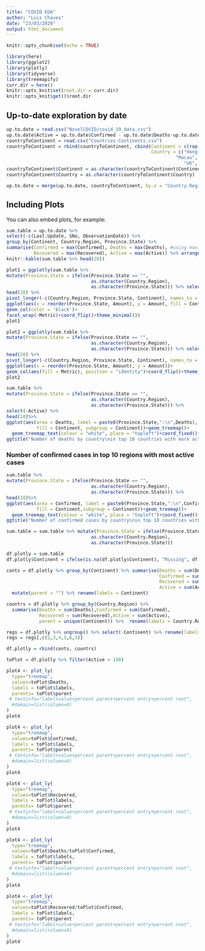 ```yaml
---
title: "COVID EDA"
author: "Luis Chaves"
date: "23/03/2020"
output: html_document
---
```


```r
knitr::opts_chunk$set(echo = TRUE)
```

```r
library(here)
library(ggplot2)
library(plotly)
library(tidyverse)
library(treemapify)
curr.dir = here()
knitr::opts_knit$set(root.dir = curr.dir)
knitr::opts_knit$get()$root.dir
```

## Up-to-date exploration by date

```r
up.to.date = read.csv("NovelCOVID/covid_19_data.csv")
up.to.date$Active = up.to.date$Confirmed - up.to.date$Deaths-up.to.date$Recovered
countryToContinent = read.csv("Countries-Continents.csv")
countryToContinent = rbind(countryToContinent, cbind(Continent = c(rep("Asia",5),rep("Europe",2)),
                                                     Country = c("Hong Kong", "Mainland China",
                                                              "Macau", "Taiwan","South Korea",
                                                                 "UK", "Czech Republic")))
countryToContinent$Continent = as.character(countryToContinent$Continent)
countryToContinent$Country = as.character(countryToContinent$Country)
```

```r
up.to.date = merge(up.to.date, countryToContinent, by.x = "Country.Region", by.y = "Country", all.x = T, sort = F)
```

## Including Plots

You can also embed plots, for example:

```r
sum.table = up.to.date %>% 
select(-c(Last.Update, SNo, ObservationDate)) %>% 
group_by(Continent, Country.Region, Province.State) %>%
summarise(Confirmed = max(Confirmed), Deaths = max(Deaths), #using max because data is cumulative
          Recovered = max(Recovered), Active = max(Active)) %>% arrange(-Active)
knitr::kable(sum.table %>% head(20))
```

```r
plot1 = ggplotly(sum.table %>% 
mutate(Province.State = ifelse(Province.State == "",
                               as.character(Country.Region), 
                               as.character(Province.State))) %>% select(-Active) %>% 
head(20) %>%
pivot_longer(-c(Country.Region, Province.State, Continent), names_to = "Metric", values_to = "Amount") %>%
ggplot(aes(x = reorder(Province.State, Amount), y = Amount, fill = Continent))+
geom_col(color = 'black')+
facet_wrap(~Metric)+coord_flip()+theme_minimal())
plot1
```
```r
plot2 = ggplotly(sum.table %>% 
mutate(Province.State = ifelse(Province.State == "",
                               as.character(Country.Region), 
                               as.character(Province.State))) %>% select(-Active) %>%
head(20) %>%
pivot_longer(-c(Country.Region, Province.State, Continent), names_to = "Metric", values_to = "Amount") %>%
ggplot(aes(x = reorder(Province.State, Amount), y = Amount))+
geom_col(aes(fill = Metric), position = "identity")+coord_flip()+theme_minimal())
plot2
```

```r
sum.table %>% 
mutate(Province.State = ifelse(Province.State == "",
                               as.character(Country.Region), 
                               as.character(Province.State))) %>% 
select(-Active) %>%
head(10)%>% 
ggplot(aes(area = Deaths, label = paste0(Province.State,":\n",Deaths),
           fill = Continent, subgroup = Continent))+geom_treemap()+
  geom_treemap_text(colour = "white", place = "topleft")+coord_fixed()+
ggtitle("Number of deaths by country\nin top 10 countries with more active cases")
```

### Number of confirmed cases in top 10 regions with most active cases

```r
sum.table %>% 
mutate(Province.State = ifelse(Province.State == "",
                               as.character(Country.Region), 
                               as.character(Province.State))) %>% 
head(10)%>% 
ggplot(aes(area = Confirmed, label = paste0(Province.State,":\n",Confirmed),
           fill = Continent,subgroup = Continent))+geom_treemap()+
  geom_treemap_text(colour = "white", place = "topleft")+coord_fixed()+
ggtitle("Number of confirmed cases by country\nin top 10 countries with more active cases")
```

```r
sum.table = sum.table %>% mutate(Province.State = ifelse(Province.State == "",
                               as.character(Country.Region), 
                               as.character(Province.State))) 

df.plotly = sum.table
df.plotly$Continent = ifelse(is.na(df.plotly$Continent), "Missing", df.plotly$Continent)

conts = df.plotly %>% group_by(Continent) %>% summarise(Deaths = sum(Deaths),
                                                        Confirmed = sum(Confirmed),
                                                        Recovered = sum(Recovered),
                                                        Active = sum(Active)) %>%
  mutate(parent = "") %>% rename(labels = Continent)

countrs = df.plotly %>% group_by(Country.Region) %>% 
  summarise(Deaths = sum(Deaths),Confirmed = sum(Confirmed),
            Recovered = sum(Recovered),Active = sum(Active), 
            parent = unique(Continent)) %>%  rename(labels = Country.Region)

regs = df.plotly %>% ungroup() %>% select(-Continent) %>% rename(labels = Province.State, parent = Country.Region)
regs = regs[,c(2,3,4,5,6,1)]
```


```r
df.plotly = rbind(conts, countrs)
```


```r
toPlot = df.plotly %>% filter(Active > 100)

plot4 <- plot_ly(
  type="treemap",
  values=toPlot$Deaths,
  labels = toPlot$labels,
  parents= toPlot$parent
 # textinfo="label+value+percent parent+percent entry+percent root",
  #domain=list(column=0)
)
plot4
```

```r
plot4 <- plot_ly(
  type="treemap",
  values=toPlot$Confirmed,
  labels = toPlot$labels,
  parents= toPlot$parent
 # textinfo="label+value+percent parent+percent entry+percent root",
  #domain=list(column=0)
)
plot4
```

```r
plot4 <- plot_ly(
  type="treemap",
  values=toPlot$Recovered,
  labels = toPlot$labels,
  parents= toPlot$parent
 # textinfo="label+value+percent parent+percent entry+percent root",
  #domain=list(column=0)
)
plot4
```


```r
plot4 <- plot_ly(
  type="treemap",
  values=toPlot$Deaths/toPlot$Confirmed,
  labels = toPlot$labels,
  parents= toPlot$parent
 # textinfo="label+value+percent parent+percent entry+percent root",
  #domain=list(column=0)
)
plot4
```

```r
plot4 <- plot_ly(
  type="treemap",
  values=toPlot$Recovered/toPlot$Confirmed,
  labels = toPlot$labels,
  parents= toPlot$parent
 # textinfo="label+value+percent parent+percent entry+percent root",
  #domain=list(column=0)
)
plot4
```

